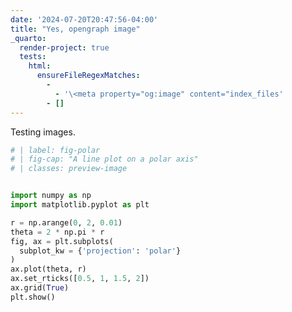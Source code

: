 ```yaml
---
date: '2024-07-20T20:47:56-04:00'
title: "Yes, opengraph image"
_quarto:
  render-project: true
  tests:
    html:
      ensureFileRegexMatches:
        - 
          - '\<meta property="og:image" content="index_files'
        - []
---
```


Testing images.

```python
# | label: fig-polar
# | fig-cap: "A line plot on a polar axis"
# | classes: preview-image


import numpy as np
import matplotlib.pyplot as plt

r = np.arange(0, 2, 0.01)
theta = 2 * np.pi * r
fig, ax = plt.subplots(
  subplot_kw = {'projection': 'polar'} 
)
ax.plot(theta, r)
ax.set_rticks([0.5, 1, 1.5, 2])
ax.grid(True)
plt.show()
```